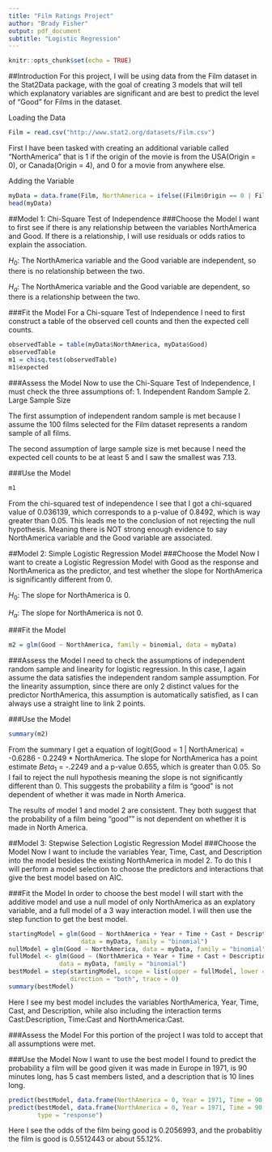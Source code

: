 ---
title: "Film Ratings Project"
author: "Brady Fisher"
output: pdf_document
subtitle: "Logistic Regression"
---

```{r setup, include=FALSE}
knitr::opts_chunk$set(echo = TRUE)
```
##Introduction
For this project, I will be using data from the Film dataset in the Stat2Data package, with the goal of creating 3 models that will tell which explanatory variables are significant and are best to predict the level of "Good" for Films in the dataset.

Loading the Data
```{r}
Film = read.csv("http://www.stat2.org/datasets/Film.csv")
```

First I have been tasked with creating an additional variable called "NorthAmerica" that is 1 if the origin of the movie is from the USA(Origin = 0), or Canada(Origin = 4), and 0 for a movie from anywhere else.

Adding the Variable
```{r}
myData = data.frame(Film, NorthAmerica = ifelse((Film$Origin == 0 | Film$Origin == 4), 1,0))
head(myData)
```

##Model 1: Chi-Square Test of Independence
###Choose the Model
I want to first see if there is any relationship between the variables NorthAmerica and Good. If there is a relationship, I will use residuals or odds ratios to explain the association.

$H_0$: The NorthAmerica variable and the Good variable are independent, so there is no relationship between the two.


$H_a$: The NorthAmerica variable and the Good variable are dependent, so there is a relationship between the two.


###Fit the Model
For a Chi-square Test of Independence I need to first construct a table of the observed cell counts and then the expected cell counts.
```{r}
observedTable = table(myData$NorthAmerica, myData$Good)
observedTable
m1 = chisq.test(observedTable)
m1$expected
```

###Assess the Model
Now to use the Chi-Square Test of Independence, I must check the three assumptions of:
1. Independent Random Sample
2. Large Sample Size

The first assumption of independent random sample is met because I assume the 100 films selected for the Film dataset represents a random sample of all films.

The second assumption of large sample size is met because I need the expected cell counts to be at least 5 and I saw the smallest was 7.13.

###Use the Model
```{r}
m1
```
From the chi-squared test of independence I see that I got a chi-squared value of 0.036139, which corresponds to a p-value of 0.8492, which is way greater than 0.05. This leads me to the conclusion of not rejecting the null hypothesis. Meaning there is NOT strong enough evidence to say NorthAmerica variable  and the Good variable are associated.



##Model 2: Simple  Logistic Regression Model
###Choose the Model
Now I want to create a Logistic Regression Model with Good as the response and NorthAmerica as the
predictor, and test whether the slope for NorthAmerica is significantly different from 0.

$H_0$: The slope for NorthAmerica is 0.


$H_a$: The slope for NorthAmerica is not 0.


###Fit the Model

```{r}
m2 = glm(Good ~ NorthAmerica, family = binomial, data = myData)
```

###Assess the Model
I need to check the assumptions of independent random sample and linearity for logistic regression. In this case, I again assume the data satisfies the independent random sample assumption. For the linearity assumption, since there are only 2 distinct values for the predictor NorthAmerica, this assumption is automatically satisfied, as I can always use a straight line to link 2 points.

###Use the Model
```{r}
summary(m2)
```
From the summary I get a equation of logit(Good = 1 | NorthAmerica) = -0.6286 - 0.2249 * NorthAmerica. The slope for NorthAmerica has a point estimate $Beta_1$ = -.2249 and a p-value 0.655, which is greater than 0.05. So I fail to reject the null hypothesis meaning the slope is not significantly different than 0. This suggests the probability a film is "good" is not dependent of whether it was made in North America.

The results of model 1 and model 2 are consistent. They both suggest that the probability of a film being "good"" is not dependent on whether it is made in North America.


##Model 3: Stepwise Selection Logistic Regression Model
###Choose the Model
Now I want to include the variables Year, Time, Cast, and Description into the model besides the existing NorthAmerica in model 2. To do this I will perform a model selection to choose the predictors and interactions that give the best model based on AIC.

###Fit the Model
In order to choose the best model I will start with the additive model and use a null model of only NorthAmerica as an explatory variable, and a full model of a 3 way interaction model. I will then use the step function to get the best model.
```{r}
startingModel = glm(Good ~ NorthAmerica + Year + Time + Cast + Description, 
                    data = myData, family = "binomial")
nullModel = glm(Good ~ NorthAmerica, data = myData, family = "binomial")
fullModel <- glm(Good ~ (NorthAmerica + Year + Time + Cast + Description)^3, 
              data = myData, family = "binomial") 
bestModel = step(startingModel, scope = list(upper = fullModel, lower = nullModel), 
                 direction = "both", trace = 0)
summary(bestModel)
```
Here I see my best model includes the variables NorthAmerica, Year, Time, Cast, and Description, while also including the interaction terms Cast:Description, Time:Cast and NorthAmerica:Cast.

###Assess the Model
For this portion of the project I was told to accept that all assumptions were met.

###Use the Model
Now I want to use the best model I found to predict the probability a film will be good given it was made in Europe in 1971, is 90 minutes long, has 5 cast members listed, and a description that is 10 lines long.
```{r}
predict(bestModel, data.frame(NorthAmerica = 0, Year = 1971, Time = 90, Cast = 5, Description = 10))
predict(bestModel, data.frame(NorthAmerica = 0, Year = 1971, Time = 90, Cast = 5, Description = 10),
        type = "response")
```
Here I see the odds of the film being good is 0.2056993, and the probablitiy the film is good is  0.5512443 or about 55.12%.
